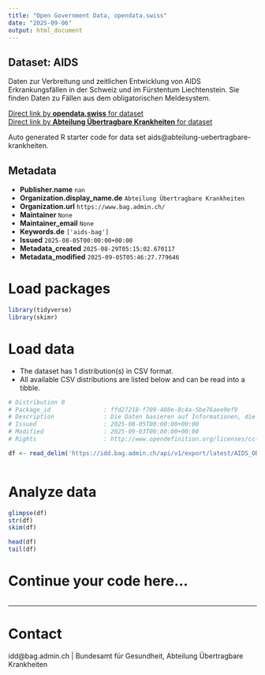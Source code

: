 ```yaml
---
title: "Open Government Data, opendata.swiss"
date: "2025-09-06"
output: html_document
---
```


## Dataset: AIDS

Daten zur Verbreitung und zeitlichen Entwicklung von AIDS Erkrankungsfällen in der Schweiz und im Fürstentum Liechtenstein. Sie finden Daten zu Fällen aus dem obligatorischen Meldesystem.

[Direct link by **opendata.swiss** for dataset](https://opendata.swiss/de/dataset/aids)<br>
[Direct link by **Abteilung Übertragbare Krankheiten** for dataset](https://idd.bag.admin.ch)

Auto generated R starter code for data set aids@abteilung-uebertragbare-krankheiten.

## Metadata

- **Publisher.name** `nan`
- **Organization.display_name.de** `Abteilung Übertragbare Krankheiten`
- **Organization.url** `https://www.bag.admin.ch/`
- **Maintainer** `None`
- **Maintainer_email** `None`
- **Keywords.de** `['aids-bag']`
- **Issued** `2025-08-05T00:00:00+00:00`
- **Metadata_created** `2025-08-29T05:15:02.670117`
- **Metadata_modified** `2025-09-05T05:46:27.779646`


# Load packages

```r

library(tidyverse)
library(skimr)

```

# Load data

-   The dataset has 1 distribution(s) in CSV format.
-   All available CSV distributions are listed below and can be read into a tibble.

```r

# Distribution 0
# Package_id               : ffd27218-f709-488e-8c4a-5be76aee9ef9
# Description              : Die Daten basieren auf Informationen, die Laboratorien, Ärztinnen und Ärzte sowie Spitäler dem BAG im Rahmen der Meldepflicht übermittelt haben.
# Issued                   : 2025-08-05T00:00:00+00:00
# Modified                 : 2025-09-03T00:00:00+00:00
# Rights                   : http://www.opendefinition.org/licenses/cc-by/

df <- read_delim('https://idd.bag.admin.ch/api/v1/export/latest/AIDS_OBLIG/csv')



```

# Analyze data

```r

glimpse(df)
str(df)
skim(df)

head(df)
tail(df)

```

# Continue your code here...

```r

```

------------------------------------------------------------------------

# Contact

idd@bag.admin.ch | Bundesamt für Gesundheit, Abteilung Übertragbare Krankheiten
